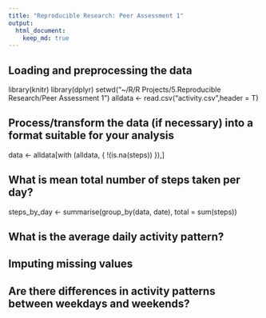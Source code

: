 ```yaml
---
title: "Reproducible Research: Peer Assessment 1"
output: 
  html_document:
    keep_md: true
---
```



## Loading and preprocessing the data
library(knitr)
library(dplyr)
setwd("~/R/R Projects/5.Reproducible Research/Peer Assessment 1")
alldata <- read.csv("activity.csv",header = T)

## Process/transform the data (if necessary) into a format suitable for your analysis
data <- alldata[with (alldata, {
    !(is.na(steps))
}),]

## What is mean total number of steps taken per day?
steps_by_day <- summarise(group_by(data, date), total = sum(steps))


## What is the average daily activity pattern?



## Imputing missing values


## Are there differences in activity patterns between weekdays and weekends?
